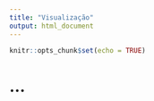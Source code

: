 ```yaml
---
title: "Visualização"
output: html_document
---
```


```r
knitr::opts_chunk$set(echo = TRUE)
```

# ...


